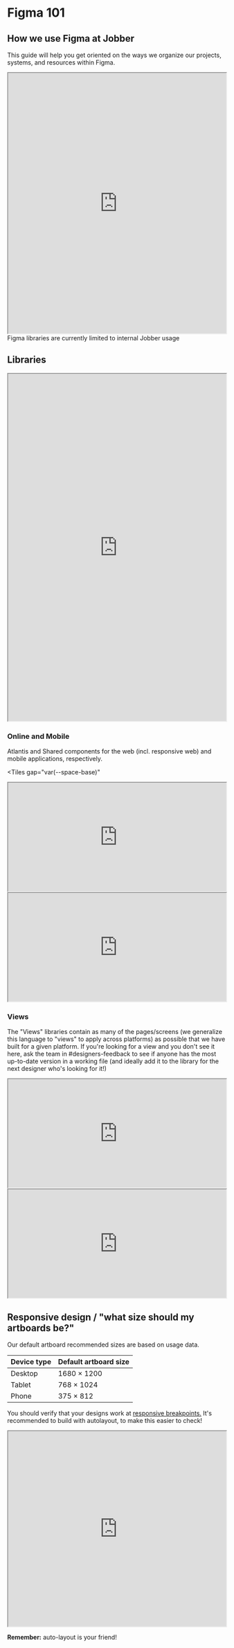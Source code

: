 
<Meta title="Guides/Figma 101" />

# Figma 101

## How we use Figma at Jobber

This guide will help you get oriented on the ways we organize our projects,
systems, and resources within Figma.

<iframe
  style={{
    border: "var(--border-base) solid var(--color-border)",
    borderRadius: "var(--radius-base)",
    overflow: "hidden",
  }}
  title="Figma overview"
  width="100%"
  height="600"
  src="https://embed.figma.com/proto/LYwZN9IBZF7BmFTrKkTJhS/Getting-Started-With-Figma-At-Jobber?page-id=0%3A1&node-id=1-655&viewport=196%2C360%2C0.06&scaling=scale-down&content-scaling=fixed&starting-point-node-id=1%3A655&embed-host=share"
  allowfullscreen
></iframe>

<Banner type="notice" dismissible={false}>
  Figma libraries are currently limited to internal Jobber usage
</Banner>

## Libraries

<iframe
  style={{
    border: "var(--border-base) solid var(--color-border)",
    borderRadius: "var(--radius-base)",
    overflow: "hidden",
  }}
  title="Figma Product Base Design"
  width="100%"
  height="800"
  src="https://embed.figma.com/design/HXWXusJPZLmaJNGlKEpiyhXW/Product-Base?m=auto&node-id=26021-260&embed-host=share"
  allowFullScreen
/>

### Base

Elements that are shared across web and mobile, such as design tokens and icons.

<iframe
  style={{
    border: "var(--border-base) solid var(--color-border)",
    borderRadius: "var(--radius-base)",
    overflow: "hidden",
  }}
  title="Figma Product Base Design"
  width="100%"
  height="450"
  src="https://embed.figma.com/design/HXWXusJPZLmaJNGlKEpiyhXW/Product-Base?m=auto&node-id=198-1834&embed-host=share"
  allowfullscreen
></iframe>

### Online and Mobile

Atlantis and Shared components for the web (incl. responsive web) and mobile
applications, respectively.

<Tiles
    gap="var(--space-base)"
  >
<iframe   style={{
    border: "var(--border-base) solid var(--color-border)",
    borderRadius: "var(--radius-base)",
    overflow: "hidden",
  }}
  title="Figma Product Online"
  width="100%"
  height="250" src="https://embed.figma.com/design/rIIhulZvcp9M82lNOCGv16/Product-Online?m=auto&node-id=12588-94285&embed-host=share" allowfullscreen></iframe>

<iframe   style={{
    border: "var(--border-base) solid var(--color-border)",
    borderRadius: "var(--radius-base)",
    overflow: "hidden",
  }}
  title="Figma Product Mobile"
  width="100%"
  height="250" src="https://embed.figma.com/design/avvgu5SkbBvS8lGVePBsqO/Product-Mobile?m=auto&node-id=198-1834&embed-host=share" allowfullscreen></iframe>
</Tiles>

### Views

The "Views" libraries contain as many of the pages/screens (we generalize this
language to "views" to apply across platforms) as possible that we have built
for a given platform. If you're looking for a view and you don't see it here,
ask the team in #designers-feedback to see if anyone has the most up-to-date
version in a working file (and ideally add it to the library for the next
designer who's looking for it!)

<Tiles gap="var(--space-base)">
  <iframe
    style={{
      border: "var(--border-base) solid var(--color-border)",
      borderRadius: "var(--radius-base)",
      overflow: "hidden",
    }}
    title="Figma Product Online Views"
    width="100%"
    height="250"
    src="https://embed.figma.com/design/LDsmAG7C5oLMW8jXFGSUGw/Product-Online-Views?m=auto&node-id=4-166534&embed-host=share"
    allowfullscreen
  ></iframe>
  <iframe
    style={{
      border: "var(--border-base) solid var(--color-border)",
      borderRadius: "var(--radius-base)",
      overflow: "hidden",
    }}
    title="Figma Product Mobile Views"
    width="100%"
    height="250"
    src="https://embed.figma.com/design/Q8qEFBbktHv3fr8ZBpGj9N/Product-Mobile-Views?m=auto&node-id=7-10319&embed-host=share"
    allowfullscreen
  ></iframe>
</Tiles>

## Responsive design / "what size should my artboards be?"

Our default artboard recommended sizes are based on usage data.

| Device type | Default artboard size |
| ----------- | --------------------- |
| Desktop     | 1680 × 1200           |
| Tablet      | 768 × 1024            |
| Phone       | 375 × 812             |

You should verify that your designs work at
[responsive breakpoints.](../design/breakpoints) It's recommended to build with
autolayout, to make this easier to check!

<iframe
  style={{
    border: "var(--border-base) solid var(--color-border)",
    borderRadius: "var(--radius-base)",
    overflow: "hidden",
  }}
  title="Figma Product Base Design"
  width="100%"
  height="450"
  src="https://embed.figma.com/design/HXWXusJPZLmaJNGlKEpiyhXW/Product-Base?m=auto&node-id=20707-66&embed-host=share"
  allowfullscreen
></iframe>

**Remember:** auto-layout is your friend!
